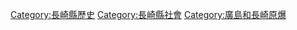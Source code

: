 {{Commonscat|Nagasaki in ruins}}
[[Category:長崎縣歷史|Category:長崎縣歷史]]
[[Category:長崎縣社會|Category:長崎縣社會]]
[[Category:廣島和長崎原爆|Category:廣島和長崎原爆]]